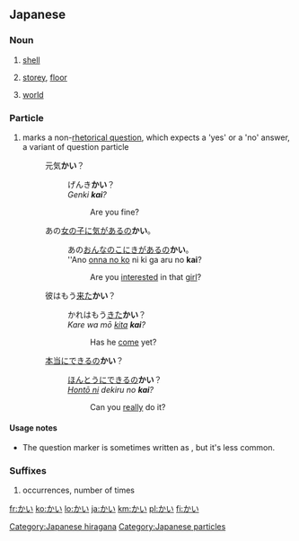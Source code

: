 ==Japanese==

===Noun===
{{ja-noun|h|rom=kai}}
# {{ja-def|貝}} [[shell]]
# {{ja-def|階}} [[storey]], [[floor]]
# {{ja-def|界}} [[world]]

===Particle===
{{ja-pos|r|particle|hira=かい}}

# {{ja-def|かい}} {{context|familiar}} marks a non-[[rhetorical question]], which expects a 'yes' or a 'no' answer, a variant of question particle {{term|か||ka}}
#: 元気'''かい'''？
#:: げんき'''かい'''？
#:: ''Genki '''kai'''?''
#::: Are you fine?
#: あの[[女の子]]に[[気がある]]の'''かい'''。
#:: あの[[おんなのこ]]にきがあるの'''かい'''。
#:: ''Ano [[onna no ko]] ni ki ga aru no '''kai'''?
#::: Are you [[interest]]ed in that [[girl]]? 
#: 彼はもう[[来る|来た]]'''かい'''？
#:: かれはもう[[くる|きた]]'''かい'''？
#:: ''Kare wa mō [[kuru|kita]] '''kai'''?''
#::: Has he [[come]] yet?
#: [[本当に]]できるの'''かい'''？
#:: [[ほんとうに]]できるの'''かい'''？
#:: ''[[hontō ni|Hontō ni]] dekiru no '''kai'''?''
#::: Can you [[really]] do it?

====Usage notes====
*The question marker {{term|かい||kai|lang=ja}} is sometimes written as {{term|かえ||kae|lang=ja}}, but it's less common.

===Suffixes===
{{ja-pos|k|suffix|rom=kai}}
# {{ja-def|回}} occurrences, number of times

[[Category:Japanese hiragana]]
[[Category:Japanese particles]]

[[fr:かい]]
[[ko:かい]]
[[lo:かい]]
[[ja:かい]]
[[km:かい]]
[[pl:かい]]
[[fi:かい]]